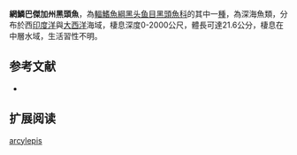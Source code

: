 {{Speciesbox
| name = 網鱗巴傑加州黑頭魚
| status = NE
| status_system = IUCN3.1
| image = 
| image_width = 250px
| genus = Bajacalifornia
| species = arcylepis
| authority = Markle & Krefft, 1985
| synonyms = 
}}

'''網鱗巴傑加州黑頭魚'''，為[[輻鰭魚綱|輻鰭魚綱]][[黑头鱼目|黑头鱼目]][[黑頭魚科|黑頭魚科]]的其中一[[種|種]]，為深海魚類，分布於西[[印度洋|印度洋]]與[[大西洋|大西洋]]海域，棲息深度0-2000公尺，體長可達21.6公分，棲息在中層水域，生活習性不明。

==参考文献==
*{{FishBase_species|genus=Bajacalifornia|species=arcylepis|year=2015|month=8}}

== 扩展阅读 ==
{{refbegin}}
{{wikispecies-inline|Bajacalifornia arcylepis|網鱗巴傑加州黑頭魚}}
{{refend}}
{{Taxonbar|from=Q2490087}}

[[Category:巴傑加州黑頭魚屬|arcylepis]]
